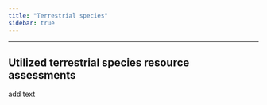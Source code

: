 ```yaml
---
title: "Terrestrial species"
sidebar: true
---
```


------------------------------------------------------------------------

## Utilized terrestrial species resource assessments

add text
